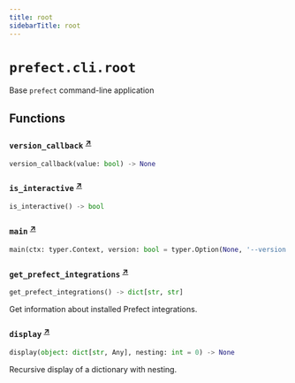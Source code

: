 ```yaml
---
title: root
sidebarTitle: root
---
```


# `prefect.cli.root`



Base `prefect` command-line application


## Functions

### `version_callback` <sup><a href="https://github.com/prefecthq/prefect/blob/main/src/prefect/cli/root.py#L32" target="_blank">↗</a></sup>

```python
version_callback(value: bool) -> None
```

### `is_interactive` <sup><a href="https://github.com/prefecthq/prefect/blob/main/src/prefect/cli/root.py#L38" target="_blank">↗</a></sup>

```python
is_interactive() -> bool
```

### `main` <sup><a href="https://github.com/prefecthq/prefect/blob/main/src/prefect/cli/root.py#L44" target="_blank">↗</a></sup>

```python
main(ctx: typer.Context, version: bool = typer.Option(None, '--version', '-v', callback=version_callback, help='Display the current version.', is_eager=True), profile: str = typer.Option(None, '--profile', '-p', help='Select a profile for this CLI run.', is_eager=True), prompt: bool = SettingsOption(prefect.settings.PREFECT_CLI_PROMPT, help='Force toggle prompts for this CLI run.'))
```

### `get_prefect_integrations` <sup><a href="https://github.com/prefecthq/prefect/blob/main/src/prefect/cli/root.py#L149" target="_blank">↗</a></sup>

```python
get_prefect_integrations() -> dict[str, str]
```


Get information about installed Prefect integrations.


### `display` <sup><a href="https://github.com/prefecthq/prefect/blob/main/src/prefect/cli/root.py#L168" target="_blank">↗</a></sup>

```python
display(object: dict[str, Any], nesting: int = 0) -> None
```


Recursive display of a dictionary with nesting.

